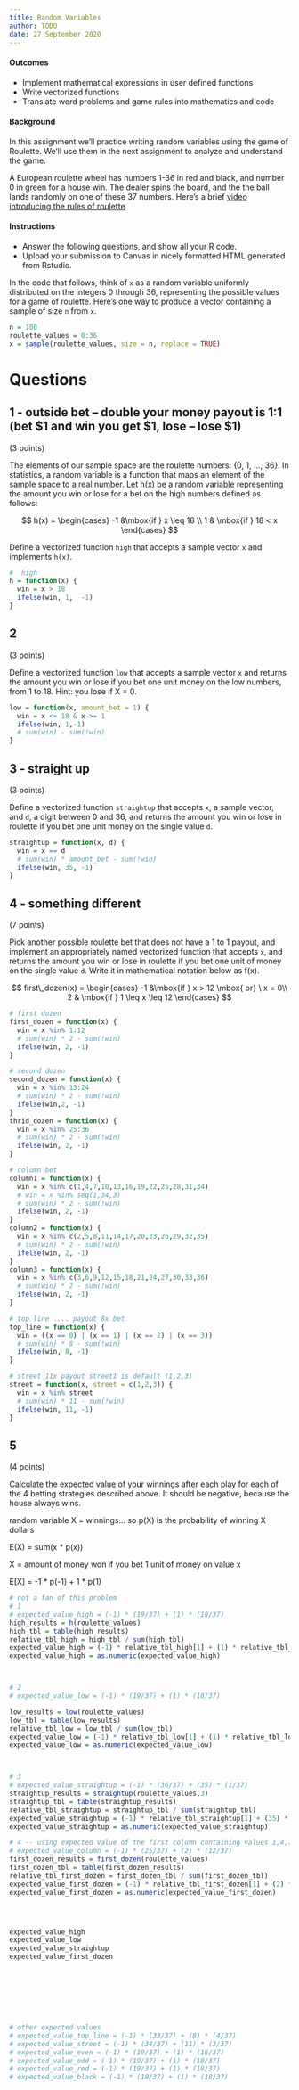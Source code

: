 ```yaml
---
title: Random Variables
author: TODO
date: 27 September 2020
---
```


#### Outcomes

- Implement mathematical expressions in user defined functions
- Write vectorized functions
- Translate word problems and game rules into mathematics and code


#### Background

In this assignment we'll practice writing random variables using the game of Roulette.
We'll use them in the next assignment to analyze and understand the game.

A European roulette wheel has numbers 1-36 in red and black, and number 0 in green for a house win.
The dealer spins the board, and the the ball lands randomly on one of these 37 numbers.
Here's a brief [video introducing the rules of roulette](https://youtu.be/6nKBlWaRI8w).

#### Instructions

- Answer the following questions, and show all your R code.
- Upload your submission to Canvas in nicely formatted HTML generated from Rstudio.

In the code that follows, think of `x` as a random variable uniformly distributed on the integers 0 through 36, representing the possible values for a game of roulette.
Here's one way to produce a vector containing a sample of size `n` from `x`.

```r
n = 100
roulette_values = 0:36
x = sample(roulette_values, size = n, replace = TRUE)
```

# Questions

## 1 - outside bet -- double your money payout is 1:1 (bet $1 and win you get $1, lose -- lose $1)

(3 points)

The elements of our sample space are the roulette numbers: {0, 1, ..., 36}.
In statistics, a random variable is a function that maps an element of the sample space to a real number.
Let h(x) be a random variable representing the amount you win or lose for a bet on the high numbers defined as follows:

$$
h(x) = \begin{cases}
-1 &\mbox{if } x \leq 18 \\
1 & \mbox{if } 18 < x
\end{cases}
$$

Define a vectorized function `high` that accepts a sample vector `x` and implements `h(x)`.

```r
#  high
h = function(x) {
  win = x > 18
  ifelse(win, 1,  -1) 
}
```


## 2

(3 points)

Define a vectorized function `low` that accepts a sample vector `x` and returns the amount you win or lose if you bet one unit money on the low numbers, from 1 to 18.
Hint: you lose if X = 0.

```r
low = function(x, amount_bet = 1) {
  win = x <= 18 & x >= 1
  ifelse(win, 1,-1)
  # sum(win) - sum(!win)
}
```


## 3 - straight up

(3 points)

Define a vectorized function `straightup` that accepts `x`, a sample vector, and `d`, a digit between  0 and 36, and returns the amount you win or lose in roulette if you bet one unit money on the single value `d`.

```r
straightup = function(x, d) {
  win = x == d
  # sum(win) * amount_bet - sum(!win)
  ifelse(win, 35, -1)
}
```


## 4 - something different

(7 points)

Pick another possible roulette bet that does not have a 1 to 1 payout, and implement an appropriately named vectorized function that accepts `x`, and returns the amount you win or lose in roulette if you bet one unit of money on the single value `d`.
Write it in mathematical notation below as f(x).

$$
first\_dozen(x) = \begin{cases}
-1 &\mbox{if } x > 12  \mbox{ or} \ x = 0\\
2 & \mbox{if } 1 \leq x \leq 12
\end{cases}
$$



```r
# first dozen
first_dozen = function(x) {
  win = x %in% 1:12
  # sum(win) * 2 - sum(!win)
  ifelse(win, 2, -1)
}

# second dozen
second_dozen = function(x) {
  win = x %in% 13:24
  # sum(win) * 2 - sum(!win)
  ifelse(win,2, -1)
}
thrid_dozen = function(x) {
  win = x %in% 25:36
  # sum(win) * 2 - sum(!win)
  ifelse(win, 2, -1)
}
```





```r
# column bet 
column1 = function(x) {
  win = x %in% c(1,4,7,10,13,16,19,22,25,28,31,34)
  # win = x %in% seq(1,34,3)
  # sum(win) * 2 - sum(!win)
  ifelse(win, 2, -1)
}
column2 = function(x) {
  win = x %in% c(2,5,8,11,14,17,20,23,26,29,32,35)
  # sum(win) * 2 - sum(!win)
  ifelse(win, 2, -1)
}
column3 = function(x) {
  win = x %in% c(3,6,9,12,15,18,21,24,27,30,33,36)
  # sum(win) * 2 - sum(!win)
  ifelse(win, 2, -1)
}
```
```r
# top line .... payout 8x bet
top_line = function(x) {
  win = ((x == 0) | (x == 1) | (x == 2) | (x == 3))
  # sum(win) * 8 - sum(!win)
  ifelse(win, 8, -1)
}

# street 11x payout street1 is default (1,2,3)
street = function(x, street = c(1,2,3)) {
  win = x %in% street
  # sum(win) * 11 - sum(!win)
  ifelse(win, 11, -1)
}
```


## 5

(4 points)

Calculate the expected value of your winnings after each play for each of the 4 betting strategies described above.
It should be negative, because the house always wins.

random variable X = winnings... so p(X) is the probability of winning X dollars

E(X) = sum(x * p(x))

X = amount of money won if you bet 1 unit of money on value x 

E[X] = -1 * p(-1) + 1 * p(1)

```r
# not a fan of this problem
# 1
# expected_value_high = (-1) * (19/37) + (1) * (18/37)
high_results = h(roulette_values)
high_tbl = table(high_results)
relative_tbl_high = high_tbl / sum(high_tbl)
expected_value_high = (-1) * relative_tbl_high[1] + (1) * relative_tbl_high[2]
expected_value_high = as.numeric(expected_value_high)



# 2
# expected_value_low = (-1) * (19/37) + (1) * (18/37)

low_results = low(roulette_values)
low_tbl = table(low_results)
relative_tbl_low = low_tbl / sum(low_tbl)
expected_value_low = (-1) * relative_tbl_low[1] + (1) * relative_tbl_low[2]
expected_value_low = as.numeric(expected_value_low)



# 3
# expected_value_straightup = (-1) * (36/37) + (35) * (1/37)
straightup_results = straightup(roulette_values,3)
straightup_tbl = table(straightup_results)
relative_tbl_straightup = straightup_tbl / sum(straightup_tbl)
expected_value_straightup = (-1) * relative_tbl_straightup[1] + (35) * relative_tbl_straightup[2]
expected_value_straightup = as.numeric(expected_value_straightup)

# 4 -- using expected value of the first column containing values 1,4,7,10,13,16,19,22,25,28,31,3
# expected_value_column = (-1) * (25/37) + (2) * (12/37)
first_dozen_results = first_dozen(roulette_values)
first_dozen_tbl = table(first_dozen_results)
relative_tbl_first_dozen = first_dozen_tbl / sum(first_dozen_tbl)
expected_value_first_dozen = (-1) * relative_tbl_first_dozen[1] + (2) * relative_tbl_first_dozen[2]
expected_value_first_dozen = as.numeric(expected_value_first_dozen)




expected_value_high
expected_value_low
expected_value_straightup
expected_value_first_dozen








# other expected values 
# expected_value_top_line = (-1) * (33/37) + (8) * (4/37)
# expected_value_street = (-1) * (34/37) + (11) * (3/37)
# expected_value_even = (-1) * (19/37) + (1) * (18/37)
# expected_value_odd = (-1) * (19/37) + (1) * (18/37)
# expected_value_red = (-1) * (19/37) + (1) * (18/37)
# expected_value_black = (-1) * (19/37) + (1) * (18/37)
```


